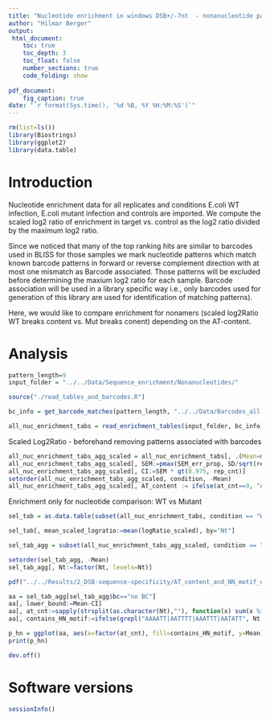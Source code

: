 ```yaml
---
title: "Nucleotide enrichment in windows DSB+/-7nt  - nonanucleotide patterns"
author: "Hilmar Berger"
output: 
 html_document:
    toc: true
    toc_depth: 3
    toc_float: false
    number_sections: true
    code_folding: show
    
pdf_document:
    fig_caption: true
date: "`r format(Sys.time(), '%d %B, %Y %H:%M:%S')`"
---
```


```r
rm(list=ls())
library(Biostrings)
library(ggplot2)
library(data.table)
```

# Introduction

Nucleotide enrichment data for all replicates and conditions E.coli WT infection, E.coli mutant infection and controls are imported. We compute the scaled log2 ratio of enrichment in target vs. control as the log2 ratio divided by the maximum log2 ratio. 

Since we noticed that many of the top ranking hits are similar to barcodes used in BLISS for those samples we mark nucleotide patterns which match known barcode patterns in forward or reverse complement direction with at most one mismatch as Barcode associated. Those patterns will be excluded before determining the maxium log2 ratio for each sample. Barcode association will be used in a library specific way i.e., only barcodes used for generation of this library are used for identification of matching patterns).  
  
Here, we would like to compare enrichment for nonamers (scaled log2Ratio WT breaks content vs. Mut breaks conent) depending on the AT-content.

# Analysis
```r
pattern_length=9
input_folder = "../../Data/Sequence_enrichment/Nonanucleotides/"
```

```r
source("./read_tables_and_barcodes.R")

bc_info = get_barcode_matches(pattern_length, "../../Data/Barcodes_all.txt")

all_nuc_enrichment_tabs = read_enrichment_tables(input_folder, bc_info)
```

Scaled Log2Ratio - beforehand removing patterns associated with barcodes

```r
all_nuc_enrichment_tabs_agg_scaled = all_nuc_enrichment_tabs[, .(Mean=mean(logRatio_scaled, na.rm=T), SD=sd(logRatio_scaled, na.rm=T), rep_cnt=sum(!is.na(logRatio_scaled)), bc=ifelse(any(barcode_match_library!="no BC"),"BC f/r", "no BC"), SEM_err_prop= sqrt(sum(sd_log2ratio_scaled**2)/sum(!is.na(logRatio_scaled))) ), by=c("Nt","condition", "at_cnt")]
all_nuc_enrichment_tabs_agg_scaled[, SEM:=pmax(SEM_err_prop, SD/sqrt(rep_cnt), na.rm=T ) ]
all_nuc_enrichment_tabs_agg_scaled[, CI:=SEM * qt(0.975, rep_cnt)]
setorder(all_nuc_enrichment_tabs_agg_scaled, condition, -Mean)
all_nuc_enrichment_tabs_agg_scaled[, AT_content := ifelse(at_cnt==9, "AT9", ifelse(at_cnt==8, "AT8", "other"))]
```

Enrichment only for nucleotide comparison: WT vs Mutant
```r
sel_tab = as.data.table(subset(all_nuc_enrichment_tabs, condition == "WTvsMut"))

sel_tab[, mean_scaled_logratio:=mean(logRatio_scaled), by="Nt"]

sel_tab_agg = subset(all_nuc_enrichment_tabs_agg_scaled, condition == "WTvsMut")

setorder(sel_tab_agg, -Mean)
sel_tab_agg[, Nt:=factor(Nt, levels=Nt)]

```


```r
pdf("../../Results/2_DSB-sequence-specificity/AT_content_and_NN_motif_enrichment_WTvsMut_scaled_Log2ratio.pdf", width=6, height = 5)

aa = sel_tab_agg[sel_tab_agg$bc=="no BC"]
aa[, lower_bound:=Mean-CI]
aa[, at_cnt:=sapply(strsplit(as.character(Nt),""), function(x) sum(x %in% c("A","T") ))]
aa[, contains_HN_motif:=ifelse(grepl("AAAATT|AATTTT|AAATTT|AATATT", Nt, perl=T), "contains AAWWTT", "other motifs")]

p_hn = ggplot(aa, aes(x=factor(at_cnt), fill=contains_HN_motif, y=Mean)) + geom_boxplot() + geom_hline(yintercept=0, col="red") + xlab("A/T count per nonamer") + ylab("Scaled Log2 Ratio") + theme(text=element_text(size=14)) + labs(fill="Motif content")
print(p_hn)

dev.off()
```

# Software versions
```r
sessionInfo()
```